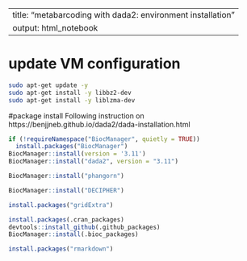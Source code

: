 
---
title: "metabarcoding with dada2: environment installation"
output: html_notebook
---
# update VM configuration
``` bash
sudo apt-get update -y 
sudo apt-get install -y libbz2-dev
sudo apt-get install -y liblzma-dev
```
#package install
Following instruction on https://benjjneb.github.io/dada2/dada-installation.html
```r
if (!requireNamespace("BiocManager", quietly = TRUE))
  install.packages("BiocManager")
BiocManager::install(version = '3.11')
BiocManager::install("dada2", version = "3.11")
```

```r
BiocManager::install("phangorn") 
```

```r
BiocManager::install("DECIPHER")
```

```r
install.packages("gridExtra")
```

```r
install.packages(.cran_packages)
devtools::install_github(.github_packages)
BiocManager::install(.bioc_packages)
```

```r
install.packages("rmarkdown")
```










